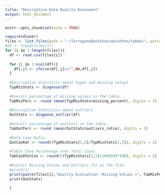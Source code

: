 ---
title: "Descriptive Data Quality Assesment"
output: html_document
---

```{r setup, include=FALSE}
knitr::opts_chunk$set(echo = TRUE)
```

```{r}
require(dlookr)
files <- list.files(path = "~/TarragonaDatathon/datathon/tabkes", pattern = "csv")
#df <- fread(files[1])
for (i in 1:length(files)){
  df <- read.csv(files[i])
  
  for (j in 1:ncol(df)){
    df[,j] <- ifelse(df[,j]=="",NA,df[,j])
  }
  
  #Descriptive Statistics about types and missing values
  TypMisStats <- diagnose(df)
  
  #Overall percentage of missing values in the table 
  TabMisPerc <- round (mean(TypMisStats$missing_percent), digits = 2)
  
  #Descriptive Statistics about outliers
  OutStats <- diagnose_outlier(df)
  
  #Overall percentage of outliers in the table
  TabOutPerc <- round (mean(OutStats$outliers_ratio), digits = 2)
  
  #Data Case Ratio
  DatCasRat <- round((TypMisStats[1,5]/TypMisStats[2,5]), digits = 2)
  
  #Table Case Percentage over Total Cases
  TabCasOTotCas <- round(((TypMisStats[2,5]/200859)*100), digits = 2)
  
  #Overall Missing Values and Outliers (%) in the file
  #print(i)
  print(paste(files[i],"Quality Evaluation: Missing Values =", TabMisPerc,"%", "and IrregularValues =", TabOutPerc,"%.", ";", "Total number of rows =", TypMisStats[1,5], ";", "Cases per table =", TypMisStats[2,5],";", "Data Case ratio=", DatCasRat,";", "Overall Cases Percentage =", TabCasOTotCas,"%."))
  print(OutStats)

  }
```
